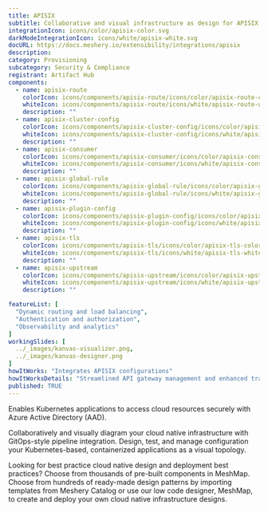 ```yaml
---
title: APISIX
subtitle: Collaborative and visual infrastructure as design for APISIX
integrationIcon: icons/color/apisix-color.svg
darkModeIntegrationIcon: icons/white/apisix-white.svg
docURL: https://docs.meshery.io/extensibility/integrations/apisix
description: 
category: Provisioning
subcategory: Security & Compliance
registrant: Artifact Hub
components:
  - name: apisix-route
    colorIcon: icons/components/apisix-route/icons/color/apisix-route-color.svg
    whiteIcon: icons/components/apisix-route/icons/white/apisix-route-white.svg
    description: ""
  - name: apisix-cluster-config
    colorIcon: icons/components/apisix-cluster-config/icons/color/apisix-cluster-config-color.svg
    whiteIcon: icons/components/apisix-cluster-config/icons/white/apisix-cluster-config-white.svg
    description: ""
  - name: apisix-consumer
    colorIcon: icons/components/apisix-consumer/icons/color/apisix-consumer-color.svg
    whiteIcon: icons/components/apisix-consumer/icons/white/apisix-consumer-white.svg
    description: ""
  - name: apisix-global-rule
    colorIcon: icons/components/apisix-global-rule/icons/color/apisix-global-rule-color.svg
    whiteIcon: icons/components/apisix-global-rule/icons/white/apisix-global-rule-white.svg
    description: ""
  - name: apisix-plugin-config
    colorIcon: icons/components/apisix-plugin-config/icons/color/apisix-plugin-config-color.svg
    whiteIcon: icons/components/apisix-plugin-config/icons/white/apisix-plugin-config-white.svg
    description: ""
  - name: apisix-tls
    colorIcon: icons/components/apisix-tls/icons/color/apisix-tls-color.svg
    whiteIcon: icons/components/apisix-tls/icons/white/apisix-tls-white.svg
    description: ""
  - name: apisix-upstream
    colorIcon: icons/components/apisix-upstream/icons/color/apisix-upstream-color.svg
    whiteIcon: icons/components/apisix-upstream/icons/white/apisix-upstream-white.svg
    description: ""

featureList: [
  "Dynamic routing and load balancing",
  "Authentication and authorization",
  "Observability and analytics"
]
workingSlides: [
  ../_images/kanvas-visualizer.png,
  ../_images/kanvas-designer.png
]
howItWorks: "Integrates APISIX configurations"
howItWorksDetails: "Streamlined API gateway management and enhanced traffic routing in Kubernetes"
published: TRUE
---
```

<p>
Enables Kubernetes applications to access cloud resources securely with Azure Active Directory (AAD).
</p>
<p>
    Collaboratively and visually diagram your cloud native infrastructure with GitOps-style pipeline integration. Design, test, and manage configuration your Kubernetes-based, containerized applications as a visual topology.
</p>
<p>
    Looking for best practice cloud native design and deployment best practices? Choose from thousands of pre-built components in MeshMap. Choose from hundreds of ready-made design patterns by importing templates from Meshery Catalog or use our low code designer, MeshMap, to create and deploy your own cloud native infrastructure designs.
</p>

